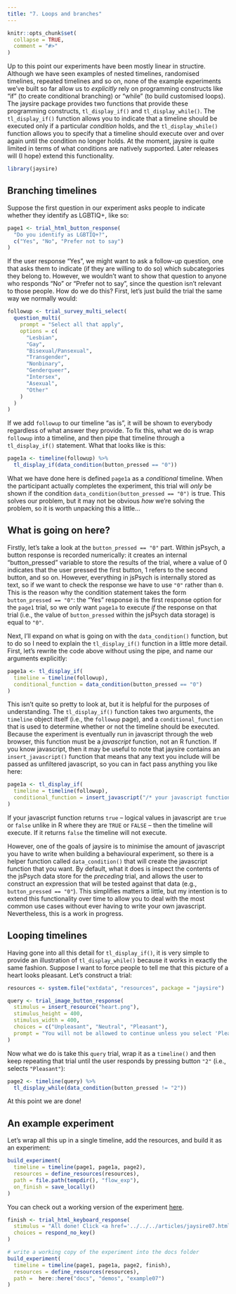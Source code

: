 ```yaml
---
title: "7. Loops and branches"
---
```


```r
knitr::opts_chunk$set(
  collapse = TRUE,
  comment = "#>"
)
```

Up to this point our experiments have been mostly linear in structire. Although we have seen examples of nested timelines, randomised timelines, repeated timelines and so on, none of the example experiments we've built so far allow us to *explicitly* rely on programming constructs like "if" (to create conditional branching) or "while" (to build customised loops). The jaysire package provides two functions that provide these programming constructs, `tl_display_if()` and `tl_display_while()`. The `tl_display_if()` function allows you to indicate that a timeline should be executed only if a particular *condition* holds, and the `tl_display_while()` function allows you to specify that a timeline should execute over and over again until the condition no longer holds. At the moment, jaysire is quite limited in terms of what conditions are natively supported. Later releases will (I hope) extend this functionality.

```r
library(jaysire)
```

## Branching timelines

Suppose the first question in our experiment asks people to indicate whether they identify as LGBTIQ+, like so:

```r
page1 <- trial_html_button_response(
  "Do you identify as LGBTIQ+?",
  c("Yes", "No", "Prefer not to say")
)
```

If the user response "Yes", we might want to ask a follow-up question, one that asks them to indicate (if they are willing to do so) which subcategories they belong to. However, we wouldn't want to show that question to anyone who responds "No" or "Prefer not to say", since the question isn't relevant to those people. How do we do this? First, let's just build the trial the same way we normally would:

```r
followup <- trial_survey_multi_select(
  question_multi(
    prompt = "Select all that apply",
    options = c(
      "Lesbian", 
      "Gay", 
      "Bisexual/Pansexual", 
      "Transgender", 
      "Nonbinary",
      "Genderqueer", 
      "Intersex", 
      "Asexual",
      "Other"
    )
  )
)
```

If we add `followup` to our timeline "as is", it will be shown to everybody regardless of what answer they provide. To fix this, what we do is wrap `followup` into a timeline, and then pipe that timeline through a `tl_display_if()` statement. What that looks like is this:


```r
page1a <- timeline(followup) %>%
  tl_display_if(data_condition(button_pressed == "0"))
```

What we have done here is defined `page1a` as a *conditional* timeline. When the participant actually completes the experiment, this trial will *only* be shown if the condition `data_condition(button_pressed == "0")` is true. This solves our problem, but it may not be obvious *how* we're solving the problem, so it is worth unpacking this a little...

## What is going on here?

Firstly, let's take a look at the  `button_pressed == "0"` part. Within jsPsych, a button response is recorded numerically: it creates an internal "button_pressed" variable to store the results of the trial, where a value of 0 indicates that the user pressed the first button, 1 refers to the second button, and so on. However, everything in jsPsych is internally stored as text, so if we want to check the response we have to use `"0"` rather than `0`. This is the reason why the condition statement takes the form `button_pressed == "0"`: the "Yes" response is the first response option for the `page1` trial, so we only want `page1a` to execute *if* the response on that trial (i.e., the value of `button_pressed` within the jsPsych data storage) is equal to `"0"`. 

Next, I'll expand on what is going on with the `data_condition()` function, but to do so I need to explain the `tl_display_if()` function in a little more detail. First, let's rewrite the code above without using the pipe, and name our arguments explicitly:

```r
page1a <- tl_display_if(
  timeline = timeline(followup), 
  conditional_function = data_condition(button_pressed == "0")
)
```

This isn't quite so pretty to look at, but it is helpful for the purposes of understanding. The `tl_display_if()` function takes two arguments, the `timeline` object itself (i.e., the `followup` page), and a `conditional_function` that is used to determine whether or not the timeline should be executed. Because the experiment is eventually run in javascript through the web browser, this function must be a *javascript* function, not an R function. If you know javascript, then it may be useful to note that jaysire contains an `insert_javascript()` function that means that any text you include will be passed as unfiltered javascript, so you can in fact pass anything you like here:

```r
page1a <- tl_display_if(
  timeline = timeline(followup), 
  conditional_function = insert_javascript("/* your javascript function here */")
)
```

If your javascript function returns `true` -- logical values in javascript are `true` or `false` unlike in R where they are `TRUE` or `FALSE` -- then the timeline will execute. If it returns `false` the timeline will not execute. 

However, one of the goals of jaysire is to minimise the amount of javascript you have to write when building a behavioural experiment, so there is a helper function called `data_condition()` that will create the javascript function that you want. By default, what it does is inspect the contents of the jsPsych data store for the *preceding* trial, and allows the user to construct an expression that will be tested against that data (e.g., `button_pressed == "0"`). This simplifies matters a little, but my intention is to extend this functionality over time to allow you to deal with the most common use cases without ever having to write your own javascript. Nevertheless, this is a work in progress.


## Looping timelines

Having gone into all this detail for `tl_display_if()`, it is very simple to provide an illustration of `tl_display_while()` because it works in exactly the same fashion. Suppose I want to force people to tell me that this picture of a heart looks pleasant. Let's construct a trial:

```r
resources <- system.file("extdata", "resources", package = "jaysire")

query <- trial_image_button_response(
  stimulus = insert_resource("heart.png"), 
  stimulus_height = 400,
  stimulus_width = 400,
  choices = c("Unpleasant", "Neutral", "Pleasant"),
  prompt = "You will not be allowed to continue unless you select 'Pleasant'"
)
```

Now what we do is take this `query` trial, wrap it as a `timeline()` and then keep repeating that trial until the user responds by pressing button `"2"` (i.e., selects `"Pleasant"`):

```r
page2 <- timeline(query) %>%
  tl_display_while(data_condition(button_pressed != "2"))
```

At this point we are done!


## An example experiment

Let's wrap all this up in a single timeline, add the resources, and build it as an experiment:

```r
build_experiment(
  timeline = timeline(page1, page1a, page2),
  resources = define_resources(resources),
  path = file.path(tempdir(), "flow_exp"), 
  on_finish = save_locally()
)
```

You can check out a working version of the experiment [here](../demos/example07/experiment/index.html).

```r
finish <- trial_html_keyboard_response(
  stimulus = "All done! Click <a href='../../../articles/jaysire07.html'>here</a> to return to the vignette.",
  choices = respond_no_key()
)

# write a working copy of the experiment into the docs folder
build_experiment(
  timeline = timeline(page1, page1a, page2, finish),
  resources = define_resources(resources),
  path =  here::here("docs", "demos", "example07")
)
```


